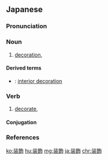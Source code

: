 {{also|裝飾|装饰}}
==Japanese==
{{ja-kanjitab|そう|しょく|yomi=o}}

===Pronunciation===
{{ja-pron|yomi=kanon|そうしょく|acc=0|acc_ref=DJR,NHK}}

===Noun===
{{ja-noun|そうしょく|hhira=さうしょく}}

# [[decoration]], {{l|en|ornament|id=element of decoration}}

====Derived terms====
{{der-top}}
* {{ja-r|室内装飾|しつないそうしょく}}: [[interior decoration]]
{{der-bottom}}

===Verb===
{{ja-verb-suru|tr=trans|そうしょく|hhira=さうしょく}}

# [[decorate]], {{l|en|ornament|id=to decorate}}

====Conjugation====
{{ja-suru|そうしょく}}

===References===
<references/>

[[ko:装飾]]
[[hu:装飾]]
[[mg:装飾]]
[[ja:装飾]]
[[chr:装飾]]